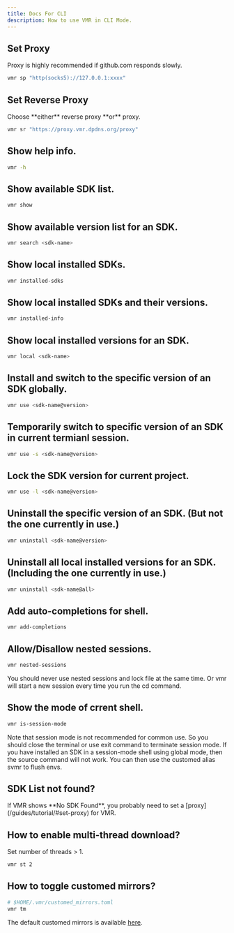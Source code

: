 ```yaml
---
title: Docs For CLI
description: How to use VMR in CLI Mode.
---
```



## Set Proxy

<Aside type="caution" title="Note">
  Proxy is highly recommended if github.com responds slowly.
</Aside>

```bash
vmr sp "http(socks5)://127.0.0.1:xxxx"
```

## Set Reverse Proxy

<Aside type="caution" title="Note">
  Choose **either** reverse proxy **or** proxy.
</Aside>

```bash
vmr sr "https://proxy.vmr.dpdns.org/proxy"
```

## Show help info.

```bash
vmr -h
```

## Show available SDK list.

```bash
vmr show
```

## Show available version list for an SDK.

```bash
vmr search <sdk-name>
```

## Show local installed SDKs.

```bash
vmr installed-sdks
```

## Show local installed SDKs and their versions.

```bash
vmr installed-info
```

## Show local installed versions for an SDK.

```bash
vmr local <sdk-name>
```

## Install and switch to the specific version of an SDK globally.

```bash
vmr use <sdk-name@version>
```

## Temporarily switch to specific version of an SDK in current termianl session.

```bash
vmr use -s <sdk-name@version>
```

## Lock the SDK version for current project.

```bash
vmr use -l <sdk-name@version>
```

## Uninstall the specific version of an SDK. (But not the one currently in use.)

```bash
vmr uninstall <sdk-name@version>
```

## Uninstall all local installed versions for an SDK. (Including the one currently in use.)

```bash
vmr uninstall <sdk-name@all>
```

## Add auto-completions for shell.

```bash
vmr add-completions
```

## Allow/Disallow nested sessions.

```bash
vmr nested-sessions
```
<Aside type="caution" title="Note">
  You should never use nested sessions and lock file at the same time. Or vmr will start a new session every time you run the cd command.
</Aside>

##  Show the mode of crrent shell.

```bash
vmr is-session-mode
```
<Aside type="caution" title="Note">
  Note that session mode is not recommended for common use. So you should close the terminal or use exit command to terminate session mode.
  If you have installed an SDK in a session-mode shell using global mode, then the source command will not work.
  You can then use the customed alias svmr to flush envs.
</Aside>

## SDK List not found?

<Aside type="caution" title="Note">
  If VMR shows **No SDK Found**, you probably need to set a [proxy](/guides/tutorial/#set-proxy) for VMR.
</Aside>

## How to enable multi-thread download?

Set number of threads > 1.
```bash
vmr st 2
```

## How to toggle customed mirrors?

```bash
# $HOME/.vmr/customed_mirrors.toml
vmr tm
```
The default customed mirrors is available [here](https://github.com/gvcgo/vsources/blob/main/mirrors/customed_mirrors.toml).
